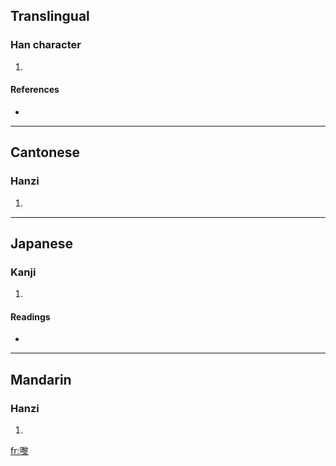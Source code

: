 ==Translingual==

===Han character===
{{Han char|rn=30|rad=口|as=15|sn=18|four=|canj=口竹竹水 (RHHE)}}

# {{defn|Han}}

====References====
* {{Han ref|kx=0213.110|dkj=04533|hdz=10700.050|uh=569F|ud=22175}}

----

==Cantonese==

===Hanzi===
{{yue-hanzi|jyut=|y=lai4}}

# {{defn|Cantonese}}

----

==Japanese==

===Kanji===
{{ja-kanji|grade=|rs=口15}}

# {{defn|Japanese}}

====Readings====
* {{ja-readings|on=[[り]] (ri)|kun=}}

----

==Mandarin==

===Hanzi===
{{cmn-hanzi|pin=[[lí]] ([[li2]])|wg=li<sup>2</sup>}}

# {{defn|Mandarin}}

[[fr:嚟]]